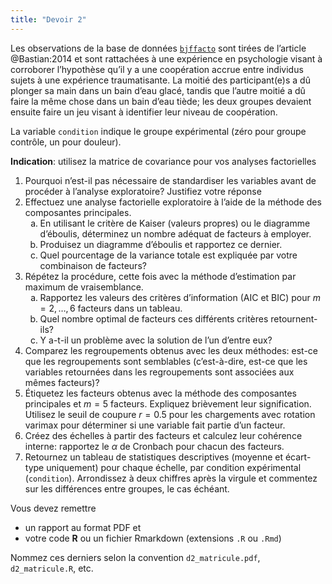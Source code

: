 ```yaml
---
title: "Devoir 2"
---
```


Les observations de la base de données [`bjffacto`](https://lbelzile.github.io/hecmulti/reference/bjffacto.html) sont tirées de l'article @Bastian:2014 et sont rattachées à une expérience en psychologie visant à corroborer l'hypothèse qu'il y a une coopération accrue entre individus sujets à une expérience traumatisante. La moitié des participant(e)s a dû plonger sa main dans un bain d'eau glacé, tandis que l'autre moitié a dû faire la même chose dans un bain d'eau tiède; les deux groupes devaient ensuite faire un jeu visant à identifier leur niveau de coopération.

La variable `condition` indique le groupe expérimental (zéro pour groupe contrôle, un pour douleur).

**Indication**: utilisez la matrice de covariance pour vos analyses factorielles

1. Pourquoi n'est-il pas nécessaire de standardiser les variables avant de procéder à l'analyse exploratoire? Justifiez votre réponse
2. Effectuez une analyse factorielle exploratoire à l'aide de la méthode des composantes principales. 
    a. En utilisant le critère de Kaiser (valeurs propres) ou le diagramme d'éboulis, déterminez un nombre adéquat de facteurs à employer.
    b. Produisez un diagramme d'éboulis et rapportez ce dernier.
    c. Quel pourcentage de la variance totale est expliquée par votre combinaison de facteurs?
3. Répétez la procédure, cette fois avec la méthode d'estimation par maximum de vraisemblance. 
    a. Rapportez les valeurs des critères d'information (AIC et BIC) pour $m=2, \ldots, 6$ facteurs dans un tableau. 
    b. Quel nombre optimal de facteurs ces différents critères retournent-ils? 
    c. Y a-t-il un problème avec la solution de l'un d'entre eux?
4. Comparez les regroupements obtenus avec les deux méthodes: est-ce que les regroupements sont semblables (c'est-à-dire, est-ce que les variables retournées dans les regroupements sont associées aux mêmes facteurs)?
5.  Étiquetez les facteurs obtenus avec la méthode des composantes principales et $m=5$ facteurs. Expliquez brièvement leur signification. Utilisez le seuil de coupure $r=0.5$ pour les chargements avec rotation varimax pour déterminer si une variable fait partie d'un facteur.
6. Créez des échelles à partir des facteurs et calculez leur cohérence interne: rapportez le $\alpha$ de Cronbach pour chacun des facteurs.
7. Retournez un tableau de statistiques descriptives (moyenne et écart-type uniquement) pour chaque échelle, par condition expérimental (`condition`). Arrondissez à deux chiffres après la virgule et commentez sur les différences entre groupes, le cas échéant.

Vous devez remettre 

- un rapport au format PDF et 
- votre code **R** ou un fichier Rmarkdown (extensions `.R` ou `.Rmd`)

Nommez ces derniers selon la convention `d2_matricule.pdf`, `d2_matricule.R`, etc.
